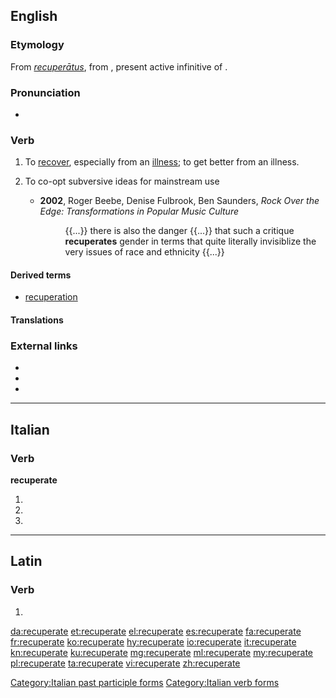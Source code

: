==English==

===Etymology===
From {{etyl|la|en}} ''[[recuperatus|recuperātus]]'', from {{term|lang=la|recuperāre||to get again, regain, recover, revive, restore, {{etyl|ML.|en}} also intransitive revive, convalesce, recover}}, present active infinitive of {{term|recuperō|lang=la}}.

===Pronunciation===
* {{IPA|rɪˈkuːpəreɪt|lang=en}}

===Verb===
{{en-verb|recuperat|es}}

# To [[recover]], especially from an [[illness]]; to get better from an illness.
# {{context|sociology|lang=en}} To co-opt subversive ideas for mainstream use
#* '''2002''', Roger Beebe, ‎Denise Fulbrook, ‎Ben Saunders, ''Rock Over the Edge: Transformations in Popular Music Culture''
#*: {{...}} there is also the danger {{...}} that such a critique '''recuperates''' gender in terms that quite literally invisiblize the very issues of race and ethnicity {{...}}

====Derived terms====
* [[recuperation]]

====Translations====
{{trans-see|recover, especially from an illness|recover}}

===External links===
* {{R:Webster 1913}}
* {{R:Century 1911}}
* {{R:OneLook}}

----

==Italian==

===Verb===
'''recuperate'''

# {{conjugation of|recuperare||2|p|pres|ind|lang=it}}
# {{conjugation of|recuperare||2|p|imp|lang=it}}
# {{feminine plural of|recuperato|lang=it}}

[[Category:Italian past participle forms]]
[[Category:Italian verb forms]]

----

==Latin==

===Verb===
{{la-verb-form|recuperāte}}

# {{conjugation of|recuperō||2|p|pres|act|imp|lang=la}}

[[da:recuperate]]
[[et:recuperate]]
[[el:recuperate]]
[[es:recuperate]]
[[fa:recuperate]]
[[fr:recuperate]]
[[ko:recuperate]]
[[hy:recuperate]]
[[io:recuperate]]
[[it:recuperate]]
[[kn:recuperate]]
[[ku:recuperate]]
[[mg:recuperate]]
[[ml:recuperate]]
[[my:recuperate]]
[[pl:recuperate]]
[[ta:recuperate]]
[[vi:recuperate]]
[[zh:recuperate]]
